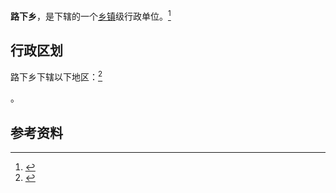 {{中国乡级行政区|35/09/23/204/000}}

'''路下乡'''，是{{PRC admin/fullname|35/09/23/204/000|3}}下辖的一个[[乡镇|乡镇]]级行政单位。<ref>{{PRC admin/ref sgc|{{PRC admin/parent|35/09/23/204/000}}}}</ref>

== 行政区划 ==

路下乡下辖以下地区：<ref>{{PRC admin/ref sgc|35/09/23/204/000}}</ref>

{{PRC admin/children|35/09/23/204/000}}。

== 参考资料 ==

{{reflist}}

{{行政区划小作品}}
{{PRC admin/navcat|35/09/23/204/000}}